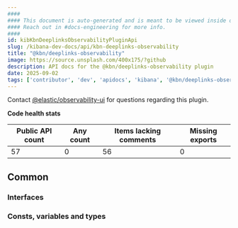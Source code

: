 ```yaml
---
####
#### This document is auto-generated and is meant to be viewed inside our experimental, new docs system.
#### Reach out in #docs-engineering for more info.
####
id: kibKbnDeeplinksObservabilityPluginApi
slug: /kibana-dev-docs/api/kbn-deeplinks-observability
title: "@kbn/deeplinks-observability"
image: https://source.unsplash.com/400x175/?github
description: API docs for the @kbn/deeplinks-observability plugin
date: 2025-09-02
tags: ['contributor', 'dev', 'apidocs', 'kibana', '@kbn/deeplinks-observability']
---
```




Contact [@elastic/observability-ui](https://github.com/orgs/elastic/teams/observability-ui) for questions regarding this plugin.

**Code health stats**

| Public API count  | Any count | Items lacking comments | Missing exports |
|-------------------|-----------|------------------------|-----------------|
| 57 | 0 | 56 | 0 |

## Common

### Interfaces
<DocDefinitionList data={kbnDeeplinksObservabilityObj.common.interfaces}/>

### Consts, variables and types
<DocDefinitionList data={kbnDeeplinksObservabilityObj.common.misc}/>

